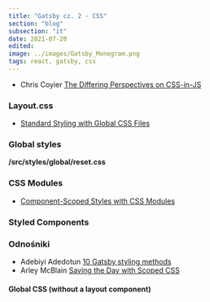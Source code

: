 ```yaml
---
title: "Gatsby cz. 2 - CSS"
section: "blog"
subsection: "it"
date: 2021-07-20
edited:
image: ../images/Gatsby_Monogram.png
tags: react, gatsby, css
---
```


- Chris Coyier [The Differing Perspectives on CSS-in-JS](https://css-tricks.com/the-differing-perspectives-on-css-in-js/)

### Layout.css

- [Standard Styling with Global CSS Files](https://www.gatsbyjs.com/docs/how-to/styling/global-css/)

### Global styles

**/src/styles/global/reset.css**

### CSS Modules

- [Component-Scoped Styles with CSS Modules](https://www.gatsbyjs.com/docs/how-to/styling/css-modules/)

### Styled Components


### Odnośniki

- Adebiyi Adedotun [10 Gatsby styling methods](https://blog.logrocket.com/10-gatsby-styling-methods/)
- Arley McBlain [Saving the Day with Scoped CSS](https://css-tricks.com/saving-the-day-with-scoped-css/)

#### Global CSS (without a layout component)
